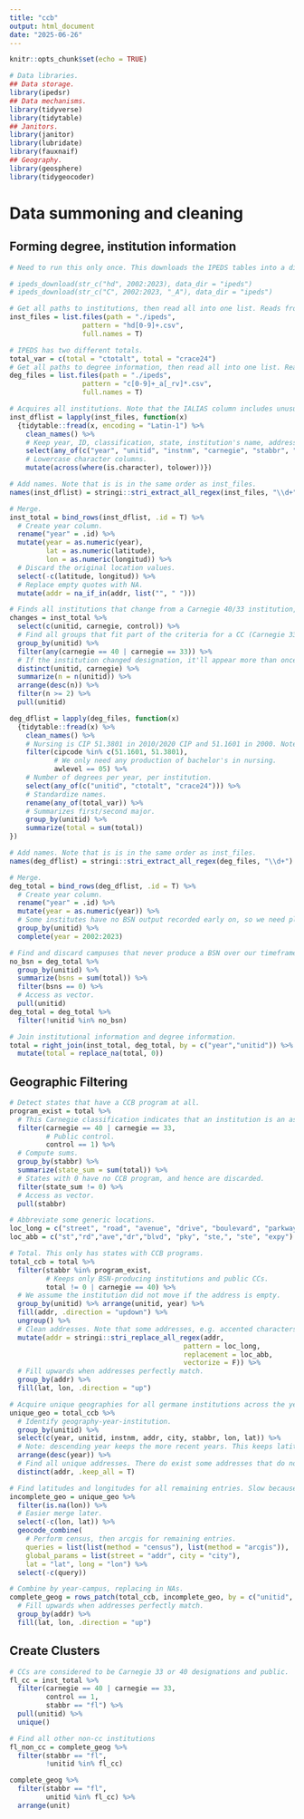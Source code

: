 ```yaml
---
title: "ccb"
output: html_document
date: "2025-06-26"
---
```


```r
knitr::opts_chunk$set(echo = TRUE)
```

```r
# Data libraries.
## Data storage.
library(ipedsr)
## Data mechanisms.
library(tidyverse)
library(tidytable)
## Janitors.
library(janitor)
library(lubridate)
library(fauxnaif)
## Geography.
library(geosphere)
library(tidygeocoder)
```

# Data summoning and cleaning
## Forming degree, institution information
```r
# Need to run this only once. This downloads the IPEDS tables into a directory named "ipeds," wherever the work file is stored. These are commented out to prevent you from downloading them by mistake when pulled from Github.

# ipeds_download(str_c("hd", 2002:2023), data_dir = "ipeds")
# ipeds_download(str_c("C", 2002:2023, "_A"), data_dir = "ipeds")

# Get all paths to institutions, then read all into one list. Reads from earliest to first.
inst_files = list.files(path = "./ipeds",
                  pattern = "hd[0-9]+.csv",
                  full.names = T)

# IPEDS has two different totals.
total_var = c(total = "ctotalt", total = "crace24")
# Get all paths to degree information, then read all into one list. Reads from earliest to first.
deg_files = list.files(path = "./ipeds",
                  pattern = "c[0-9]+_a[_rv]*.csv",
                  full.names = T)
```

```r
# Acquires all institutions. Note that the IALIAS column includes unusual "" at the end of some lines, but fread is able to handle these without issue.
inst_dflist = lapply(inst_files, function(x)
  {tidytable::fread(x, encoding = "Latin-1") %>%
    clean_names() %>%
    # Keep year, ID, classification, state, institution's name, address, zip, public/private, and (if possible) longitude and latitude.
    select(any_of(c("year", "unitid", "instnm", "carnegie", "stabbr", "addr", "city", "control", "latitude", "longitud"))) %>%
    # Lowercase character columns.
    mutate(across(where(is.character), tolower))})

# Add names. Note that is is in the same order as inst_files.
names(inst_dflist) = stringi::stri_extract_all_regex(inst_files, "\\d+")

# Merge.
inst_total = bind_rows(inst_dflist, .id = T) %>%
  # Create year column.
  rename("year" = .id) %>%
  mutate(year = as.numeric(year),
         lat = as.numeric(latitude),
         lon = as.numeric(longitud)) %>%
  # Discard the original location values.
  select(-c(latitude, longitud)) %>%
  # Replace empty quotes with NA.
  mutate(addr = na_if_in(addr, list("", " ")))

# Finds all institutions that change from a Carnegie 40/33 institution, just in case.
changes = inst_total %>%
  select(c(unitid, carnegie, control)) %>%
  # Find all groups that fit part of the criteria for a CC (Carnegie 33/40).
  group_by(unitid) %>% 
  filter(any(carnegie == 40 | carnegie == 33)) %>%
  # If the institution changed designation, it'll appear more than once.
  distinct(unitid, carnegie) %>%
  summarize(n = n(unitid)) %>%
  arrange(desc(n)) %>%
  filter(n >= 2) %>%
  pull(unitid)
```

```r
deg_dflist = lapply(deg_files, function(x)
  {tidytable::fread(x) %>%
    clean_names() %>%
    # Nursing is CIP 51.3801 in 2010/2020 CIP and 51.1601 in 2000. Note that 51.1601 does not exist in the 2010/2020 CIP, so this filter is safe.
    filter(cipcode %in% c(51.1601, 51.3801),
           # We only need any production of bachelor's in nursing.
           awlevel == 05) %>%
    # Number of degrees per year, per institution.
    select(any_of(c("unitid", "ctotalt", "crace24"))) %>%
    # Standardize names.
    rename(any_of(total_var)) %>%
    # Summarizes first/second major.
    group_by(unitid) %>%
    summarize(total = sum(total))
})

# Add names. Note that is is in the same order as inst_files.
names(deg_dflist) = stringi::stri_extract_all_regex(deg_files, "\\d+")

# Merge.
deg_total = bind_rows(deg_dflist, .id = T) %>%
  # Create year column.
  rename("year" = .id) %>%
  mutate(year = as.numeric(year)) %>%
  # Some institutes have no BSN output recorded early on, so we need placeholder years.
  group_by(unitid) %>%
  complete(year = 2002:2023)

# Find and discard campuses that never produce a BSN over our timeframe.
no_bsn = deg_total %>% 
  group_by(unitid) %>%
  summarize(bsns = sum(total)) %>%
  filter(bsns == 0) %>%
  # Access as vector.
  pull(unitid)
deg_total = deg_total %>%
  filter(!unitid %in% no_bsn)
```

```r
# Join institutional information and degree information.
total = right_join(inst_total, deg_total, by = c("year","unitid")) %>%
  mutate(total = replace_na(total, 0))
```

## Geographic Filtering
```r
# Detect states that have a CCB program at all.
program_exist = total %>%
  # This Carnegie classification indicates that an institution is an associate's or bacc/associate's college, i.e. of our interest.
  filter(carnegie == 40 | carnegie == 33,
         # Public control.
         control == 1) %>%
  # Compute sums.
  group_by(stabbr) %>%
  summarize(state_sum = sum(total)) %>%
  # States with 0 have no CCB program, and hence are discarded. 
  filter(state_sum != 0) %>%
  # Access as vector.
  pull(stabbr)

# Abbreviate some generic locations.
loc_long = c("street", "road", "avenue", "drive", "boulevard", "parkway", "suite", "suites", "expressway")
loc_abb = c("st","rd","ave","dr","blvd", "pky", "ste,", "ste", "expy")

# Total. This only has states with CCB programs.
total_ccb = total %>%
  filter(stabbr %in% program_exist,
         # Keeps only BSN-producing institutions and public CCs.
         total != 0 | carnegie == 40) %>%
  # We assume the institution did not move if the address is empty.
  group_by(unitid) %>% arrange(unitid, year) %>%
  fill(addr, .direction = "updown") %>%
  ungroup() %>%
  # Clean addresses. Note that some addresses, e.g. accented characters, need to be unescaped.
  mutate(addr = stringi::stri_replace_all_regex(addr,
                                           pattern = loc_long,
                                           replacement = loc_abb,
                                           vectorize = F)) %>%
  # Fill upwards when addresses perfectly match.
  group_by(addr) %>%
  fill(lat, lon, .direction = "up")
```

```r
# Acquire unique geographies for all germane institutions across the years. If an institution appears more than once, this indicates it either moved or its address changed slightly.
unique_geo = total_ccb %>%
  # Identify geography-year-institution.
  group_by(unitid) %>%
  select(c(year, unitid, instnm, addr, city, stabbr, lon, lat)) %>%
  # Note: descending year keeps the more recent years. This keeps latitudes/longitudes from later years.
  arrange(desc(year)) %>%
  # Find all unique addresses. There do exist some addresses that do not have associated latitude/longitude values.
  distinct(addr, .keep_all = T)

# Find latitudes and longitudes for all remaining entries. Slow because of arcgis.
incomplete_geo = unique_geo %>%
  filter(is.na(lon)) %>%
  # Easier merge later.
  select(-c(lon, lat)) %>%
  geocode_combine(
    # Perform census, then arcgis for remaining entries.
    queries = list(list(method = "census"), list(method = "arcgis")),
    global_params = list(street = "addr", city = "city"), 
    lat = "lat", long = "lon") %>%
  select(-c(query))
```

```r
# Combine by year-campus, replacing in NAs.
complete_geog = rows_patch(total_ccb, incomplete_geo, by = c("unitid", "year")) %>%
  # Fill upwards when addresses perfectly match.
  group_by(addr) %>%
  fill(lat, lon, .direction = "up")
```

## Create Clusters
```r
# CCs are considered to be Carnegie 33 or 40 designations and public.
fl_cc = inst_total %>%
  filter(carnegie == 40 | carnegie == 33,
         control == 1,
         stabbr == "fl") %>%
  pull(unitid) %>%
  unique()

# Find all other non-cc institutions
fl_non_cc = complete_geog %>%
  filter(stabbr == "fl",
         !unitid %in% fl_cc)

complete_geog %>%
  filter(stabbr == "fl",
         unitid %in% fl_cc) %>%
  arrange(unit)
```

